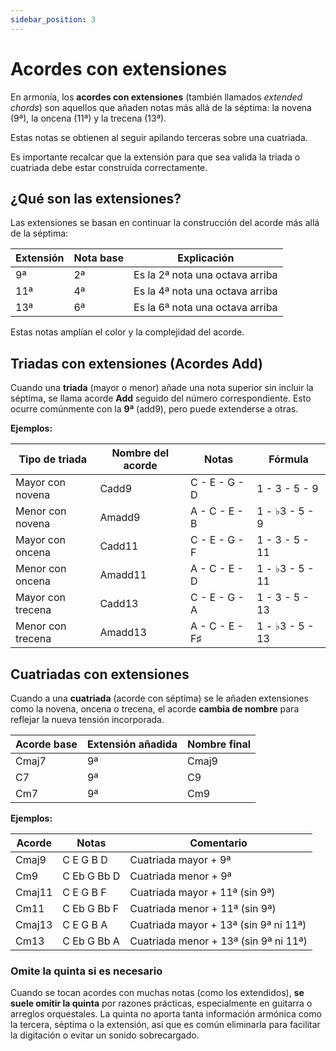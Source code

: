 ```yaml
---
sidebar_position: 3
---
```


# Acordes con extensiones

En armonía, los **acordes con extensiones** (también llamados _extended chords_) son aquellos que añaden notas más allá de la séptima: la novena (9ª), la oncena (11ª) y la trecena (13ª).

Estas notas se obtienen al seguir apilando terceras sobre una cuatriada.

Es importante recalcar que la extensión para que sea valida la triada o cuatriada debe estar construida correctamente.

## ¿Qué son las extensiones?

Las extensiones se basan en continuar la construcción del acorde más allá de la séptima:

| Extensión | Nota base | Explicación                     |
| --------- | --------- | ------------------------------- |
| 9ª        | 2ª        | Es la 2ª nota una octava arriba |
| 11ª       | 4ª        | Es la 4ª nota una octava arriba |
| 13ª       | 6ª        | Es la 6ª nota una octava arriba |

Estas notas amplían el color y la complejidad del acorde.

## Triadas con extensiones (Acordes Add)

Cuando una **triada** (mayor o menor) añade una nota superior sin incluir la séptima, se llama acorde **Add** seguido del número correspondiente. Esto ocurre comúnmente con la **9ª** (add9), pero puede extenderse a otras.

**Ejemplos:**

| Tipo de triada    | Nombre del acorde | Notas          | Fórmula         |
| ----------------- | ----------------- | -------------- | --------------- |
| Mayor con novena  | Cadd9             | C - E - G - D  | 1 - 3 - 5 - 9   |
| Menor con novena  | Amadd9            | A - C - E - B  | 1 - ♭3 - 5 - 9  |
| Mayor con oncena  | Cadd11            | C - E - G - F  | 1 - 3 - 5 - 11  |
| Menor con oncena  | Amadd11           | A - C - E - D  | 1 - ♭3 - 5 - 11 |
| Mayor con trecena | Cadd13            | C - E - G - A  | 1 - 3 - 5 - 13  |
| Menor con trecena | Amadd13           | A - C - E - F♯ | 1 - ♭3 - 5 - 13 |

## Cuatriadas con extensiones

Cuando a una **cuatriada** (acorde con séptima) se le añaden extensiones como la novena, oncena o trecena, el acorde **cambia de nombre** para reflejar la nueva tensión incorporada.

| Acorde base | Extensión añadida | Nombre final |
| ----------- | ----------------- | ------------ |
| Cmaj7       | 9ª                | Cmaj9        |
| C7          | 9ª                | C9           |
| Cm7         | 9ª                | Cm9          |

**Ejemplos:**

| Acorde | Notas       | Comentario                            |
| ------ | ----------- | ------------------------------------- |
| Cmaj9  | C E G B D   | Cuatriada mayor + 9ª                  |
| Cm9    | C Eb G Bb D | Cuatriada menor + 9ª                  |
| Cmaj11 | C E G B F   | Cuatriada mayor + 11ª (sin 9ª)        |
| Cm11   | C Eb G Bb F | Cuatriada menor + 11ª (sin 9ª)        |
| Cmaj13 | C E G B A   | Cuatriada mayor + 13ª (sin 9ª ni 11ª) |
| Cm13   | C Eb G Bb A | Cuatriada menor + 13ª (sin 9ª ni 11ª) |

### Omite la quinta si es necesario

Cuando se tocan acordes con muchas notas (como los extendidos), **se suele omitir la quinta** por razones prácticas, especialmente en guitarra o arreglos orquestales. La quinta no aporta tanta información armónica como la tercera, séptima o la extensión, así que es común eliminarla para facilitar la digitación o evitar un sonido sobrecargado.
